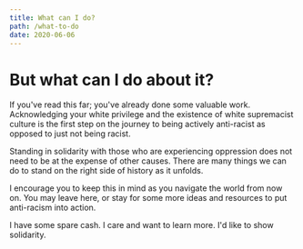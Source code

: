 ```yaml
---
title: What can I do?
path: /what-to-do
date: 2020-06-06
---
```


<SEO title="What Can I Do?" />

# But what can I do about it?

If you've read this far; you've already done some valuable work.
Acknowledging your white privilege and the existence of white supremacist
culture is the first step on the journey to being actively anti-racist as
opposed to just not being racist.

Standing in solidarity with those who are experiencing oppression does not
need to be at the expense of other causes. There are many things we can do
to stand on the right side of history as it unfolds.

I encourage you to keep this in mind as you navigate the world from now
on. You may leave here, or stay for some more ideas and resources to put
anti-racism into action.

<div className="mt-6 flex space-x-4">
    <Link to="/donate" class="flex-initial rounded-lg bg-white text-purple p-3 no-underline">
    I have some spare cash.
    </Link>
    <Link to="/learn" class="flex-initial rounded-lg bg-white text-purple p-3 no-underline">
    I care and want to learn more.
    </Link>
    <Link to="/amplify" class="flex-initial rounded-lg bg-white text-purple p-3 no-underline">
    I'd like to show solidarity.
    </Link>
</div>
